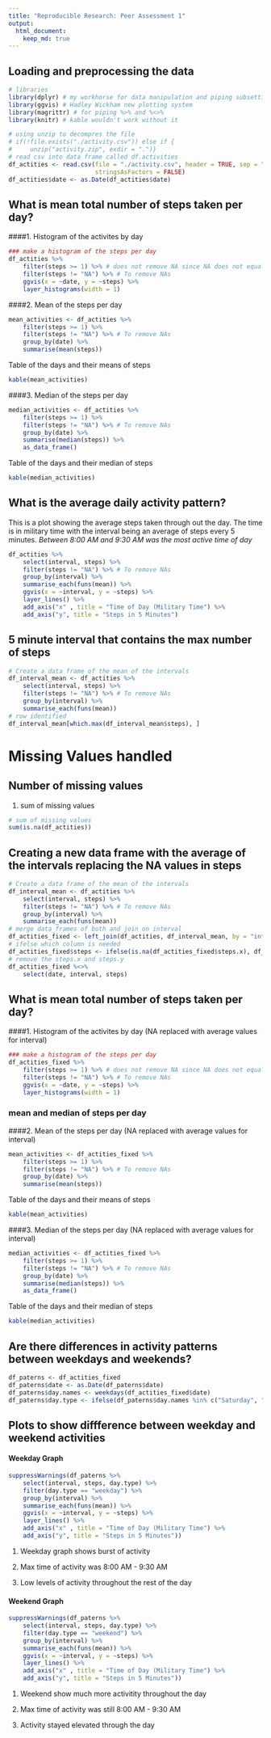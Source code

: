 ```yaml
---
title: "Reproducible Research: Peer Assessment 1"
output: 
  html_document:
    keep_md: true
---
```



## Loading and preprocessing the data
```r
# libraries
library(dplyr) # my workhorse for data manipulation and piping subsetting
library(ggvis) # Hadley Wickham new plotting system
library(magrittr) # for piping %>% and %<>%
library(knitr) # kable wouldn't work without it

# using unzip to decompres the file
# if(!file.exists("./activity.csv")) else if {
#     unzip("activity.zip", exdir = ".")}
# read csv into data frame called df.activities
df_actities <- read.csv(file = "./activity.csv", header = TRUE, sep = ",",
                        stringsAsFactors = FALSE)
df_actities$date <- as.Date(df_actities$date)
```



## What is mean total number of steps taken per day?
####1. Histogram of the activites by day
```r
### make a histogram of the steps per day
df_actities %>%
    filter(steps >= 1) %>% # does not remove NA since NA does not equal 0
    filter(steps != "NA") %>% # To remove NAs
    ggvis(x = ~date, y = ~steps) %>%
    layer_histograms(width = 1)
```

####2. Mean of the steps per day
```r
mean_activities <- df_actities %>%
    filter(steps >= 1) %>%
    filter(steps != "NA") %>% # To remove NAs
    group_by(date) %>%
    summarise(mean(steps))
```

Table of the days and their means of steps
```r
kable(mean_activities)
```

####3. Median of the steps per day
```r
median_activities <- df_actities %>%
    filter(steps >= 1) %>%
    filter(steps != "NA") %>% # To remove NAs
    group_by(date) %>%
    summarise(median(steps)) %>%
    as_data_frame()
```

Table of the days and their median of steps
```r
kable(median_activities)
```

## What is the average daily activity pattern?
This is a plot showing the average steps taken through out the day. The time is in military time with the interval being an average of steps every 5 minutes.
*Between 8:00 AM and 9:30 AM was the most active time of day*
```r

df_actities %>%
    select(interval, steps) %>% 
    filter(steps != "NA") %>% # To remove NAs
    group_by(interval) %>% 
    summarise_each(funs(mean)) %>%
    ggvis(x = ~interval, y = ~steps) %>% 
    layer_lines() %>%
    add_axis("x" , title = "Time of Day (Military Time") %>%
    add_axis("y", title = "Steps in 5 Minutes")

```
## 5 minute interval that contains the max number of steps
```r
# Create a data frame of the mean of the intervals
df_interval_mean <- df_actities %>%
    select(interval, steps) %>% 
    filter(steps != "NA") %>% # To remove NAs
    group_by(interval) %>% 
    summarise_each(funs(mean))
# row identified
df_interval_mean[which.max(df_interval_mean$steps), ]
```

# Missing Values handled

## Number of missing values
1. sum of missing values
```r
# sum of missing values
sum(is.na(df_actities))
```

## Creating a new data frame with the average of the intervals replacing the NA values in steps
```r
# Create a data frame of the mean of the intervals
df_interval_mean <- df_actities %>%
    select(interval, steps) %>% 
    filter(steps != "NA") %>% # To remove NAs
    group_by(interval) %>% 
    summarise_each(funs(mean))
# merge data_frames of both and join on interval
df_actities_fixed <- left_join(df_actities, df_interval_mean, by = "interval")
# ifelse which column is needed
df_actities_fixed$steps <- ifelse(is.na(df_actities_fixed$steps.x), df_actities_fixed$steps.y, df_actities_fixed$steps.x)
# remove the steps.x and steps.y
df_actities_fixed %<>%
    select(date, interval, steps)
```

## What is mean total number of steps taken per day?
####1. Histogram of the activites by day (NA replaced with average values for interval)
```r
### make a histogram of the steps per day
df_actities_fixed %>%
    filter(steps >= 1) %>% # does not remove NA since NA does not equal 0
    filter(steps != "NA") %>% # To remove NAs
    ggvis(x = ~date, y = ~steps) %>%
    layer_histograms(width = 1)
```


### mean and median of steps per day
####2. Mean of the steps per day (NA replaced with average values for interval)
```r
mean_activities <- df_actities_fixed %>%
    filter(steps >= 1) %>%
    filter(steps != "NA") %>% # To remove NAs
    group_by(date) %>%
    summarise(mean(steps))
```

Table of the days and their means of steps
```r
kable(mean_activities)
```

####3. Median of the steps per day (NA replaced with average values for interval)
```r
median_activities <- df_actities_fixed %>%
    filter(steps >= 1) %>%
    filter(steps != "NA") %>% # To remove NAs
    group_by(date) %>%
    summarise(median(steps)) %>%
    as_data_frame()
```

Table of the days and their median of steps
```r
kable(median_activities)
```

## Are there differences in activity patterns between weekdays and weekends?
```r
df_paterns <- df_actities_fixed
df_paterns$date <- as.Date(df_paterns$date)
df_paterns$day.names <- weekdays(df_actities_fixed$date)
df_paterns$day.type <- ifelse(df_paterns$day.names %in% c("Saturday", "Sunday"), "weekend", "weekday")

```

## Plots to show diffference between weekday and weekend activities
#### Weekday Graph
```r
suppressWarnings(df_paterns %>%
    select(interval, steps, day.type) %>%
    filter(day.type == "weekday") %>% 
    group_by(interval) %>% 
    summarise_each(funs(mean)) %>%
    ggvis(x = ~interval, y = ~steps) %>% 
    layer_lines() %>%
    add_axis("x" , title = "Time of Day (Military Time") %>%
    add_axis("y", title = "Steps in 5 Minutes"))
```
1. Weekday graph shows burst of activity

2. Max time of activity was 8:00 AM - 9:30 AM

3. Low levels of activity throughout the rest of the day

#### Weekend Graph

```r
suppressWarnings(df_paterns %>%
    select(interval, steps, day.type) %>%
    filter(day.type == "weekend") %>% 
    group_by(interval) %>% 
    summarise_each(funs(mean)) %>%
    ggvis(x = ~interval, y = ~steps) %>% 
    layer_lines() %>%
    add_axis("x" , title = "Time of Day (Military Time") %>%
    add_axis("y", title = "Steps in 5 Minutes"))
```
1. Weekend show much more activitity throughout the day

2. Max time of activity was still 8:00 AM - 9:30 AM

3. Activity stayed elevated through the day